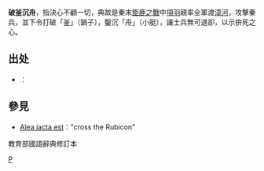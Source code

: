 '''破釜沉舟'''，指決心不顧一切，典故是秦末[[鉅鹿之戰|鉅鹿之戰]]中[[項羽|項羽]]親率全軍渡[[漳河_(衛河)|漳河]]，攻擊秦兵，並下令打破「釜」（鍋子），鑿沉「舟」（小艇），讓士兵無可退卻，以示拚死之心。

==出处==
*{{Wikisource history|史記|007|項羽本紀}}：{{cquote|项羽乃悉引兵渡河，皆'''沉船'''，'''破釜甑'''，烧庐舍，持三日粮，以示士卒必死，无一还心。}}

==參見==
{{wiktionary|破釜沉舟}}
*[[Alea_iacta_est|Alea iacta est]]："cross the Rubicon"

{{汉朝历史事件}}
[[Category:成語|P]]
教育部國語辭典修訂本